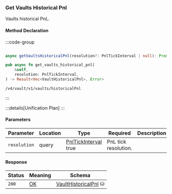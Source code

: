 ### Get Vaults Historical Pnl

Vaults historical PnL.

#### Method Declaration

:::code-group

```python [Python]

```

```typescript [TypeScript]
async getVaultsHistoricalPnl(resolution?: PnlTickInterval | null): Promise<Data>
```

```rust [Rust]
pub async fn get_vaults_historical_pnl(
    &self,
    resolution: PnlTickInterval,
) -> Result<Vec<VaultHistoricalPnl>, Error>
```

```url [API]
/v4/vault/v1/vaults/historicalPnl
```

:::

:::details[Unification Plan]
:::

#### Parameters

| Parameter           | Location | Type               | Required    | Description             |
| ------------------- | -------- | ------------------ | ----------- | ----------------------- |
| `resolution`           | query    | [PnlTickInterval] true        | PnL tick resolution.    |

#### Response

| Status | Meaning     | Schema                          |
| ------ | ----------- | ------------------------------- |
| `200`  | [OK]        | [VaultHistoricalPnl] ⛁          |

[PnlTickInterval]: /types/pnl_tick_interval
[OK]: /types/ok
[VaultHistoricalPnl]: /types/vault_historical_pnl